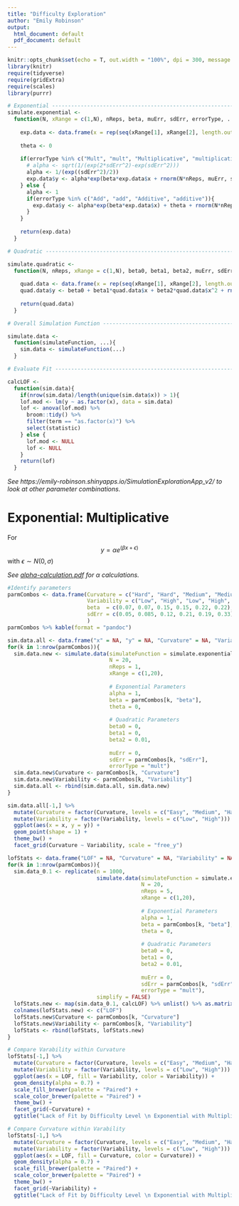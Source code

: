 ```yaml
---
title: "Difficulty Exploration"
author: "Emily Robinson"
output:
  html_document: default
  pdf_document: default
---
```


```r
knitr::opts_chunk$set(echo = T, out.width = "100%", dpi = 300, message = F)
library(knitr)
require(tidyverse)
require(gridExtra)
require(scales)
library(purrr)

# Exponential ---------------------------------------------------------------------------------------
simulate.exponential <- 
  function(N, xRange = c(1,N), nReps, beta, muErr, sdErr, errorType, ...){
    
    exp.data <- data.frame(x = rep(seq(xRange[1], xRange[2], length.out = N), nReps), y = NA)
    
    theta <- 0
    
    if(errorType %in% c("Mult", "mult", "Multiplicative", "multiplicative")){
      # alpha <- sqrt(1/(exp(2*sdErr^2)-exp(sdErr^2)))
      alpha <- 1/(exp((sdErr^2)/2))
      exp.data$y <- alpha*exp(beta*exp.data$x + rnorm(N*nReps, muErr, sdErr)) + theta
    } else { 
      alpha <- 1
      if(errorType %in% c("Add", "add", "Additive", "additive")){
        exp.data$y <- alpha*exp(beta*exp.data$x) + theta + rnorm(N*nReps, muErr, sdErr)
      }
    }
    
    return(exp.data)
  }

# Quadratic ------------------------------------------------------------------------

simulate.quadratic <- 
  function(N, nReps, xRange = c(1,N), beta0, beta1, beta2, muErr, sdErr, ...){
    
    quad.data <- data.frame(x = rep(seq(xRange[1], xRange[2], length.out = N), nReps), y = NA)
    quad.data$y <- beta0 + beta1*quad.data$x + beta2*quad.data$x^2 + rnorm(N*nReps, muErr, sdErr)
    
    return(quad.data)
  }

# Overall Simulation Function ----------------------------------------------------------------

simulate.data <- 
  function(simulateFunction, ...){
    sim.data <- simulateFunction(...)
  }

# Evaluate Fit ---------------------------------------------------------------------

calcLOF <- 
  function(sim.data){
    if(nrow(sim.data)/length(unique(sim.data$x)) > 1){
    lof.mod <- lm(y ~ as.factor(x), data = sim.data)
    lof <- anova(lof.mod) %>% 
      broom::tidy() %>%
      filter(term == "as.factor(x)") %>%
      select(statistic)
    } else {
      lof.mod <- NULL
      lof <- NULL
    }
    return(lof)
  }
```

*See https://emily-robinson.shinyapps.io/SimulationExplorationApp_v2/ to look at other parameter combinations.*

# Exponential: Multiplicative

For $$y = \alpha e^{(\beta x + \epsilon)}$$ 
with $\epsilon \sim N(0,\sigma)$

\begin{align*}
xRange &= (0, 20)\\
N &= 20\\
\alpha & = \frac{1}{e^{\frac{\sigma^2}{2}}}\\
\epsilon &\sim N(0, \sigma)
\end{align*}

*See [alpha-calculation.pdf](https://github.com/srvanderplas/Perception-of-Log-Scales/blob/master/documentation/alpha-calculation.pdf) for* $\alpha$ *calculations.*

```r
#Identify parameters
parmCombos <- data.frame(Curvature = c("Hard", "Hard", "Medium", "Medium", "Easy", "Easy"),
                         Variability = c("Low", "High", "Low", "High", "Low", "High"),
                         beta  = c(0.07, 0.07, 0.15, 0.15, 0.22, 0.22),
                         sdErr = c(0.05, 0.085, 0.12, 0.21, 0.19, 0.33)
                         )
parmCombos %>% kable(format = "pandoc")
```

```r
sim.data.all <- data.frame("x" = NA, "y" = NA, "Curvature" = NA, "Variability" = NA)
for(k in 1:nrow(parmCombos)){
  sim.data.new <- simulate.data(simulateFunction = simulate.exponential, 
                                N = 20, 
                                nReps = 1,
                                xRange = c(1,20), 
                                
                                # Exponential Parameters
                                alpha = 1,
                                beta = parmCombos[k, "beta"], 
                                theta = 0,
                                
                                # Quadratic Parameters
                                beta0 = 0,
                                beta1 = 0, 
                                beta2 = 0.01,
                                
                                muErr = 0, 
                                sdErr = parmCombos[k, "sdErr"],
                                errorType = "mult")
  sim.data.new$Curvature <- parmCombos[k, "Curvature"]
  sim.data.new$Variability <- parmCombos[k, "Variability"]
  sim.data.all <- rbind(sim.data.all, sim.data.new)
}

sim.data.all[-1,] %>%
  mutate(Curvature = factor(Curvature, levels = c("Easy", "Medium", "Hard"))) %>%
  mutate(Variability = factor(Variability, levels = c("Low", "High"))) %>%
  ggplot(aes(x = x, y = y)) +
  geom_point(shape = 1) +
  theme_bw() +
  facet_grid(Curvature ~ Variability, scale = "free_y")
```

```r
lofStats <- data.frame("LOF" = NA, "Curvature" = NA, "Variability" = NA)
for(k in 1:nrow(parmCombos)){
  sim.data_0.1 <- replicate(n = 1000,
                            simulate.data(simulateFunction = simulate.exponential, 
                                          N = 20, 
                                          nReps = 5,
                                          xRange = c(1,20), 
                                          
                                          # Exponential Parameters
                                          alpha = 1,
                                          beta = parmCombos[k, "beta"], 
                                          theta = 0,
                                          
                                          # Quadratic Parameters
                                          beta0 = 0,
                                          beta1 = 0, 
                                          beta2 = 0.01,
                                          
                                          muErr = 0, 
                                          sdErr = parmCombos[k, "sdErr"],
                                          errorType = "mult"), 
                            simplify = FALSE)
  lofStats.new <- map(sim.data_0.1, calcLOF) %>% unlist() %>% as.matrix() %>% as.data.frame()
  colnames(lofStats.new) <- c("LOF")
  lofStats.new$Curvature <- parmCombos[k, "Curvature"]
  lofStats.new$Variability <- parmCombos[k, "Variability"]
  lofStats <- rbind(lofStats, lofStats.new)
}

# Compare Varability within Curvature
lofStats[-1,] %>%
  mutate(Curvature = factor(Curvature, levels = c("Easy", "Medium", "Hard"))) %>%
  mutate(Variability = factor(Variability, levels = c("Low", "High"))) %>%
  ggplot(aes(x = LOF, fill = Variability, color = Variability)) +
  geom_density(alpha = 0.7) +
  scale_fill_brewer(palette = "Paired") + 
  scale_color_brewer(palette = "Paired") + 
  theme_bw() +
  facet_grid(~Curvature) + 
  ggtitle("Lack of Fit by Difficulty Level \n Exponential with Multiplicative Error")

# Compare Curvature within Varability
lofStats[-1,] %>%
  mutate(Curvature = factor(Curvature, levels = c("Easy", "Medium", "Hard"))) %>%
  mutate(Variability = factor(Variability, levels = c("Low", "High"))) %>%
  ggplot(aes(x = LOF, fill = Curvature, color = Curvature)) +
  geom_density(alpha = 0.7) +
  scale_fill_brewer(palette = "Paired") + 
  scale_color_brewer(palette = "Paired") + 
  theme_bw() +
  facet_grid(~Variability) + 
  ggtitle("Lack of Fit by Difficulty Level \n Exponential with Multiplicative Error")
```


